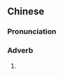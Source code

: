 {{also|可劲儿}}
==Chinese==
{{zh-forms|s=可劲儿|type=21}}

===Pronunciation===
{{zh-pron
|m=kějìnr
|cat=adv
}}

===Adverb===
{{zh-adv}}

# {{zh-erhua form of}}